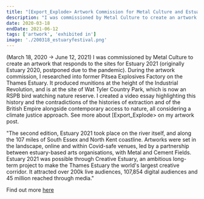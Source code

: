 ```yaml
---
title: "[Export_Explode> Artwork Commission for Metal Culture and Estuary 2021 at Wat Tyler Country Park"
description: "I was commissioned by Metal Culture to create an artwork that responds to the sites for Estuary 2021 (originally Estuary 2020, postponed due to the pandemic). During the artwork commission, I researched into former Pitsea Explosives Factory on the Thames Estuary. It produced munitions at the height of the Industrial Revolution, and is at the site of Wat Tyler Country Park, which is now an RSPB bird watching nature reserve. I created a video essay highlighting this history and the contradictions of the histories of extraction and of the British Empire alongside contemporary access to nature, all considering a climate justice approach. See more about [Export_Explode> on my artwork post. (March 18, 2020 → June 12, 2021)"
date: 2020-03-18
endDate: 2021-06-12
tags: ['artwork', 'exhibited in']
image: './200318_estuaryfestival.png'
---
```


(March 18, 2020 → June 12, 2021) I was commissioned by Metal Culture to create an artwork that responds to the sites for Estuary 2021 (originally Estuary 2020, postponed due to the pandemic). During the artwork commission, I researched into former Pitsea Explosives Factory on the Thames Estuary. It produced munitions at the height of the Industrial Revolution, and is at the site of Wat Tyler Country Park, which is now an RSPB bird watching nature reserve. I created a video essay highlighting this history and the contradictions of the histories of extraction and of the British Empire alongside contemporary access to nature, all considering a climate justice approach. See more about [Export_Explode> on my artwork post. 

"The second edition, Estuary 2021 took place on the river itself, and along the 107 miles of South Essex and North Kent coastline. Artworks were set in the landscape, online and within Covid-safe venues, led by a partnership between estuary-based arts organisations, with Metal and Cement Fields. Estuary 2021 was possible through Creative Estuary, an ambitious long-term project to make the Thames Estuary the world's largest creative corridor. It attracted over 200k live audiences, 107,854 digital audiences and 45 million reached through media."

Find out more [here](https://www.estuaryfestival.com/estuary-2021-events.html)